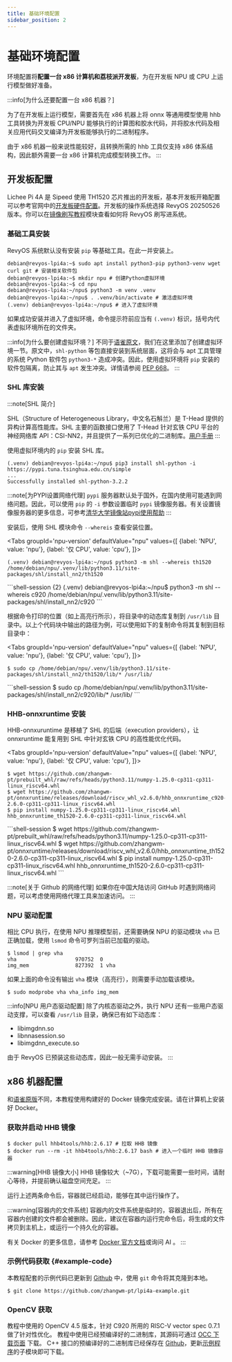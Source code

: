 ```yaml
---
title: 基础环境配置
sidebar_position: 2
---
```



# 基础环境配置

环境配置将**配置一台 x86 计算机和荔枝派开发板**，为在开发板 NPU 或 CPU 上运行模型做好准备。

:::info[为什么还要配置一台 x86 机器？]

为了在开发板上运行模型，需要首先在 x86 机器上将 onnx 等通用模型使用 hhb 工具转换为开发板 CPU/NPU 能够执行的计算图和胶水代码，并将胶水代码及相关应用代码交叉编译为开发板能够执行的二进制程序。

由于 x86 机器一般来说性能较好，且转换所需的 hhb 工具仅支持 x86 体系结构，因此额外需要一台 x86 计算机完成模型转换工作。
:::

## 开发板配置

Lichee Pi 4A 是 Sipeed 使用 TH1520 芯片推出的开发板，基本开发板开箱配置可以参考官网中的[开发板硬件配置](https://wiki.sipeed.com/hardware/zh/lichee/th1520/lpi4a/2_unbox.html)。开发板的操作系统选择 RevyOS 20250526 版本。你可以在[镜像刷写教程](../../Installation/intro.mdx)模块查看如何将 RevyOS 刷写进系统。

### 基础工具安装

RevyOS 系统默认没有安装 `pip` 等基础工具。在此一并安装上。

```shell-session
debian@revyos-lpi4a:~$ sudo apt install python3-pip python3-venv wget curl git # 安装相关软件包
debian@revyos-lpi4a:~$ mkdir npu # 创建Python虚拟环境
debian@revyos-lpi4a:~$ cd npu
debian@revyos-lpi4a:~/npu$ python3 -m venv .venv
debian@revyos-lpi4a:~/npu$ . .venv/bin/activate # 激活虚拟环境
(.venv) debian@revyos-lpi4a:~/npu$ # 进入了虚拟环境
```

如果成功安装并进入了虚拟环境，命令提示符前应当有 `(.venv)` 标识，括号内代表虚拟环境所在的文件夹。

:::info[为什么要创建虚拟环境？]
不同于[语雀原文](https://www.yuque.com/za4k4z/yp3bry/tx9hcuw35s9x24po#Cv3Tw)，我们在这里添加了创建虚拟环境一节。原文中，`shl-python` 等包直接安装到系统层面，这将会与 apt 工具管理的系统 Python 软件包 `python3-*` 造成冲突。因此，使用虚拟环境将 `pip` 安装的软件包隔离，防止其与 `apt` 发生冲突。详情请参阅 [PEP 668](https://peps.python.org/pep-0668/)。
:::

### SHL 库安装

:::note[SHL 简介]

SHL（Structure of Heterogeneous Library，中文名石斛兰）是 T-Head 提供的异构计算高性能库。SHL 主要的函数接口使用了 T-Head 针对玄铁 CPU 平台的神经网络库 API：CSI-NN2，并且提供了一系列已优化的二进制库。[用户手册](https://www.xrvm.cn/document?temp=standard&slug=shl-user-manual)
:::

使用虚拟环境内的 `pip` 安装 SHL 库。

```shell-session
(.venv) debian@revyos-lpi4a:~/npu$ pip3 install shl-python -i https://pypi.tuna.tsinghua.edu.cn/simple
...
Successfully installed shl-python-3.2.2
```

:::note[为PYPI设置网络代理]
`pypi` 服务器默认处于国外，在国内使用可能遇到网络问题。因此，可以使用 `pip` 的 `-i` 参数设置临时 `pypi` 镜像服务器。有关设置镜像服务器的更多信息，可参考[清华大学镜像站pypi使用帮助](https://mirrors.tuna.tsinghua.edu.cn/help/pypi/)
:::

安装后，使用 SHL 模块命令 `--whereis` 查看安装位置。

<Tabs
  groupId='npu-version'
  defaultValue="npu"
  values={[
    {label: 'NPU', value: 'npu'},
    {label: '仅 CPU', value: 'cpu'},
  ]}>
<TabItem value="npu">
```shell-session {2}
(.venv) debian@revyos-lpi4a:~/npu$ python3 -m shl --whereis th1520
/home/debian/npu/.venv/lib/python3.11/site-packages/shl/install_nn2/th1520
```
</TabItem>
    <TabItem value="cpu">
```shell-session {2}
(.venv) debian@revyos-lpi4a:~/npu$ python3 -m shl --whereis c920
/home/debian/npu/.venv/lib/python3.11/site-packages/shl/install_nn2/c920
```
    </TabItem>
</Tabs>

根据命令打印的位置（如上高亮行所示），将目录中的动态库复制到 `/usr/lib` 目录中。以上个代码块中输出的路径为例，可以使用如下的复制命令将其复制到目标目录中：

<Tabs
  groupId='npu-version'
  defaultValue="npu"
  values={[
    {label: 'NPU', value: 'npu'},
    {label: '仅 CPU', value: 'cpu'},
  ]}>
<TabItem value="npu">
```shell-session
$ sudo cp /home/debian/npu/.venv/lib/python3.11/site-packages/shl/install_nn2/th1520/lib/* /usr/lib/
```
</TabItem>
    <TabItem value="cpu">
```shell-session
$ sudo cp /home/debian/npu/.venv/lib/python3.11/site-packages/shl/install_nn2/c920/lib/* /usr/lib/
```
    </TabItem>
</Tabs>

### HHB-onnxruntime 安装

HHB-onnxuruntime 是移植了 SHL 的后端（execution providers），让 onnxruntime 能复用到 SHL 中针对玄铁 CPU 的高性能优化代码。

<Tabs
  groupId='npu-version'
  defaultValue="npu"
  values={[
    {label: 'NPU', value: 'npu'},
    {label: '仅 CPU', value: 'cpu'},
  ]}>
<TabItem value="npu">
```shell-session
$ wget https://github.com/zhangwm-pt/prebuilt_whl/raw/refs/heads/python3.11/numpy-1.25.0-cp311-cp311-linux_riscv64.whl
$ wget https://github.com/zhangwm-pt/onnxruntime/releases/download/riscv_whl_v2.6.0/hhb_onnxruntime_c920-2.6.0-cp311-cp311-linux_riscv64.whl
$ pip install numpy-1.25.0-cp311-cp311-linux_riscv64.whl hhb_onnxruntime_th1520-2.6.0-cp311-cp311-linux_riscv64.whl
```
</TabItem>
    <TabItem value="cpu">
```shell-session
$ wget https://github.com/zhangwm-pt/prebuilt_whl/raw/refs/heads/python3.11/numpy-1.25.0-cp311-cp311-linux_riscv64.whl
$ wget https://github.com/zhangwm-pt/onnxruntime/releases/download/riscv_whl_v2.6.0/hhb_onnxruntime_th1520-2.6.0-cp311-cp311-linux_riscv64.whl
$ pip install numpy-1.25.0-cp311-cp311-linux_riscv64.whl hhb_onnxruntime_th1520-2.6.0-cp311-cp311-linux_riscv64.whl
```
    </TabItem>
</Tabs>

:::note[关于 Github 的网络代理]
如果你在中国大陆访问 GitHub 时遇到网络问题，可以考虑使用网络代理工具来加速访问。
:::

### NPU 驱动配置

相比 CPU 执行，在使用 NPU 推理模型前，还需要确保 NPU 的驱动模块 `vha` 已正确加载，使用 `lsmod` 命令可罗列当前已加载的驱动。

```shell-session {2-3}
$ lsmod | grep vha
vha                   970752  0
img_mem               827392  1 vha
```

如果上面的命令没有输出 `vha` 模块（高亮行），则需要手动加载该模块。

```shell-session
$ sudo modprobe vha vha_info img_mem
```

:::info[NPU 用户态驱动配置]
除了内核态驱动之外，执行 NPU 还有一些用户态驱动支撑，可以查看 `/usr/lib` 目录，确保已有如下动态库：
- libimgdnn.so
- libnnasession.so
- libimgdnn_execute.so

由于 RevyOS 已预装这些动态库，因此一般无需手动安装。
:::

## x86 机器配置

和[语雀原版](https://www.yuque.com/za4k4z/yp3bry/tx9hcuw35s9x24po#rVPRY)不同，本教程使用构建好的 Docker 镜像完成安装。请在计算机上安装好 Docker。

### 获取并启动 HHB 镜像

```shell-session
$ docker pull hhb4tools/hhb:2.6.17 # 拉取 HHB 镜像
$ docker run --rm -it hhb4tools/hhb:2.6.17 bash # 进入一个临时 HHB 镜像容器
```

:::warning[HHB 镜像大小]
HHB 镜像较大（~7G），下载可能需要一些时间，请耐心等待，并提前确认磁盘空间充足。
:::

运行上述两条命令后，容器就已经启动，能够在其中运行操作了。

:::warning[容器内的文件系统]
容器内的文件系统是临时的，容器退出后，所有在容器内创建的文件都会被删除。因此，建议在容器内运行完命令后，将生成的文件拷贝到主机上，或运行一个持久化的容器。

有关 Docker 的更多信息，请参考 [Docker 官方文档](https://docs.docker.com/get-started/overview/)或询问 AI 。
:::

### 示例代码获取 {#example-code}

本教程配套的示例代码已更新到 [Github](https://github.com/zhangwm-pt/hhb-examples) 中，使用 `git` 命令将其克隆到本地。

```shell-session
$ git clone https://github.com/zhangwm-pt/lpi4a-example.git
```

### OpenCV 获取

教程中使用的 OpenCV 4.5 版本，针对 C920 所用的 RISC-V vector spec 0.7.1 做了针对性优化。
教程中使用已经预编译好的二进制库，其源码可通过 [OCC 下载页面](https://occ.t-head.cn/community/download?id=4112956065753141248) 下载。
C++ 接口的预编译好的二进制库已经保存在 [Github](https://github.com/zhangwm-pt/prebuilt_opencv)，更新[示例程序](#example-code)的子模块即可下载。
